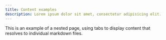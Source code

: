 ```yaml
---
title: Content examples
description: Lorem ipsum dolor sit amet, consectetur adipisicing elit. Quisquam, voluptatibus.
---
```


This is an example of a nested page, using tabs to display content that resolves to individual markdown files.
